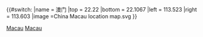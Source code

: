 {{#switch:{{{1}}}
|name = 澳门
|top = 22.22
|bottom = 22.1067
|left = 113.523
|right = 113.603
|image =China Macau location map.svg
}}<noinclude>{{Location map/Info}}
{{Documentation}}
[[Category:地理位置图模板|Macau]]
[[Category:中國地理位置圖模板|Macau]]

</noinclude>